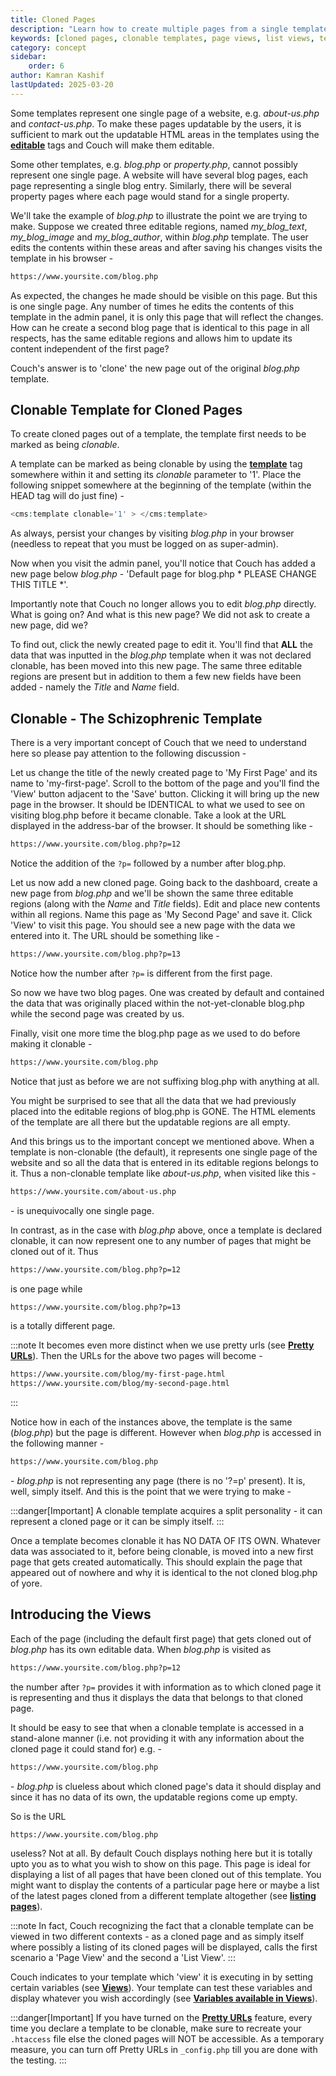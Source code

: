 ```yaml
---
title: Cloned Pages
description: "Learn how to create multiple pages from a single template in CouchCMS. Master clonable templates, page views, and list views for dynamic content management."
keywords: [cloned pages, clonable templates, page views, list views, template cloning, multiple pages, dynamic content, content management, CMS templates]
category: concept
sidebar:
    order: 6
author: Kamran Kashif
lastUpdated: 2025-03-20
---
```


Some templates represent one single page of a website, e.g. _about-us.php_ and _contact-us.php_.
To make these pages updatable by the users, it is sufficient to mark out the updatable HTML areas in the templates using the [**editable**](../../tags-reference/editable.html) tags and Couch will make them editable.

Some other templates, e.g. _blog.php_ or _property.php_, cannot possibly represent one single page.
A website will have several blog pages, each page representing a single blog entry. Similarly, there will be several property pages where each page would stand for a single property.

We'll take the example of _blog.php_ to illustrate the point we are trying to make.
Suppose we created three editable regions, named *my_blog_text*, *my_blog_image* and *my_blog_author*, within _blog.php_ template.
The user edits the contents within these areas and after saving his changes visits the template in his browser -

```txt
https://www.yoursite.com/blog.php
```

As expected, the changes he made should be visible on this page. But this is one single page.
Any number of times he edits the contents of this template in the admin panel, it is only this page that will reflect the changes.
How can he create a second blog page that is identical to this page in all respects, has the same editable regions and allows him to update its content independent of the first page?

Couch's answer is to 'clone' the new page out of the original _blog.php_ template.

## Clonable Template for Cloned Pages

To create cloned pages out of a template, the template first needs to be marked as being _clonable_.

A template can be marked as being clonable by using the [**template**](../../tags-reference/template/) tag somewhere within it and setting its _clonable_ parameter to '1'.
Place the following snippet somewhere at the beginning of the template (within the HEAD tag will do just fine) -

```php
<cms:template clonable='1' > </cms:template>
```

As always, persist your changes by visiting _blog.php_ in your browser (needless to repeat that you must be logged on as super-admin).

Now when you visit the admin panel, you'll notice that Couch has added a new page below _blog.php_ -
'Default page for blog.php \* PLEASE CHANGE THIS TITLE \*'.

Importantly note that Couch no longer allows you to edit _blog.php_ directly. What is going on? And what is this new page? We did not ask to create a new page, did we?

To find out, click the newly created page to edit it.
You'll find that **ALL** the data that was inputted in the _blog.php_ template when it was not declared clonable, has been moved into this new page.
The same three editable regions are present but in addition to them a few new fields have been added - namely the _Title_ and _Name_ field.

## Clonable - The Schizophrenic Template

There is a very important concept of Couch that we need to understand here so please pay attention to the following discussion -

Let us change the title of the newly created page to 'My First Page' and its name to 'my-first-page'.
Scroll to the bottom of the page and you'll find the 'View' button adjacent to the 'Save' button.
Clicking it will bring up the new page in the browser. It should be IDENTICAL to what we used to see on visiting blog.php before it became clonable.
Take a look at the URL displayed in the address-bar of the browser. It should be something like -

```txt "?p="
https://www.yoursite.com/blog.php?p=12
```
Notice the addition of the `?p=` followed by a number after blog.php.

Let us now add a new cloned page.
Going back to the dashboard, create a new page from _blog.php_ and we'll be shown the same three editable regions (along with the _Name_ and _Title_ fields).
Edit and place new contents within all regions. Name this page as 'My Second Page' and save it.
Click 'View' to visit this page. You should see a new page with the data we entered into it. The URL should be something like -

```txt "?p="
https://www.yoursite.com/blog.php?p=13
```
Notice how the number after `?p=` is different from the first page.

So now we have two blog pages. One was created by default and contained the data that was originally placed within the not-yet-clonable blog.php while the second page was created by us.

Finally, visit one more time the blog.php page as we used to do before making it clonable -

```txt
https://www.yoursite.com/blog.php
```

Notice that just as before we are not suffixing blog.php with anything at all.

You might be surprised to see that all the data that we had previously placed into the editable regions of blog.php is GONE. The HTML elements of the template are all there but the updatable regions are all empty.

And this brings us to the important concept we mentioned above.
When a template is non-clonable (the default), it represents one single page of the website and so all the data that is entered in its editable regions belongs to it.
Thus a non-clonable template like _about-us.php_, when visited like this -

```txt
https://www.yoursite.com/about-us.php
```

\- is unequivocally one single page.

In contrast, as in the case with _blog.php_ above, once a template is declared clonable, it can now represent one to any number of pages that might be cloned out of it. Thus

```txt
https://www.yoursite.com/blog.php?p=12
```

is one page while

```txt
https://www.yoursite.com/blog.php?p=13
```

is a totally different page.

:::note
It becomes even more distinct when we use pretty urls (see [**Pretty URLs**](../pretty-urls/)).
Then the URLs for the above two pages will become -

```txt
https://www.yoursite.com/blog/my-first-page.html
https://www.yoursite.com/blog/my-second-page.html
```
:::

Notice how in each of the instances above, the template is the same (_blog.php_) but the page is different.
However when _blog.php_ is accessed in the following manner -

```txt
https://www.yoursite.com/blog.php
```

\- _blog.php_ is not representing any page (there is no '?=p' present). It is, well, simply itself.
And this is the point that we were trying to make -

:::danger[Important]
A clonable template acquires a split personality - it can represent a cloned page or it can be simply itself.
:::

Once a template becomes clonable it has NO DATA OF ITS OWN. Whatever data was associated to it, before being clonable, is moved into a new first page that gets created automatically.
This should explain the page that appeared out of nowhere and why it is identical to the not cloned blog.php of yore.

## Introducing the Views

Each of the page (including the default first page) that gets cloned out of _blog.php_ has its own editable data.
When _blog.php_ is visited as

```txt
https://www.yoursite.com/blog.php?p=12
```

the number after `?p=` provides it with information as to which cloned page it is representing and thus it displays the data that belongs to that cloned page.

It should be easy to see that when a clonable template is accessed in a stand-alone manner (i.e. not providing it with any information about the cloned page it could stand for) e.g. -

```txt
https://www.yoursite.com/blog.php
```

\- _blog.php_ is clueless about which cloned page's data it should display and since it has no data of its own, the updatable regions come up empty.

So is the URL

```txt
https://www.yoursite.com/blog.php
```
useless? Not at all. By default Couch displays nothing here but it is totally upto you as to what you wish to show on this page.
This page is ideal for displaying a list of all pages that have been cloned out of this template.
You might want to display the contents of a particular page here or maybe a list of the latest pages cloned from a different template altogether (see [**listing pages**](../listing-pages.html)).

:::note
In fact, Couch recognizing the fact that a clonable template can be viewed in two different contexts - as a cloned page and as simply itself where possibly a listing of its cloned pages will be displayed, calls the first scenario a 'Page View' and the second a 'List View'.
:::

Couch indicates to your template which 'view' it is executing in by setting certain variables (see [**Views**](../views.html)).
Your template can test these variables and display whatever you wish accordingly (see [**Variables available in Views**](../variables-in-views.html)).

:::danger[Important]
If you have turned on the [**Pretty URLs**](../pretty-urls/) feature, every time you declare a template to be clonable, make sure to recreate your `.htaccess` file else the cloned pages will NOT be accessible.
As a temporary measure, you can turn off Pretty URLs in `_config.php` till you are done with the testing.
:::
